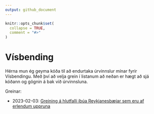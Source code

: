 ```yaml
---
output: github_document
---
```


<!-- README.md is generated from README.Rmd. Please edit that file -->

```r
knitr::opts_chunk$set(
  collapse = TRUE,
  comment = "#>"
)
```

# Vísbending

Hérna mun ég geyma kóða til að endurtaka úrvinnslur mínar fyrir Vísbendingu. Með því að velja grein í listanum að neðan er hægt að sjá kóðann og gögnin á bak við úrvinnsluna.

Greinar:

* 2023-02-03: [Greining á hlutfalli íbúa Reykjanesbæjar sem eru af erlendum uppruna](https://github.com/bgautijonsson/visbending/tree/master/2023-02-03)
